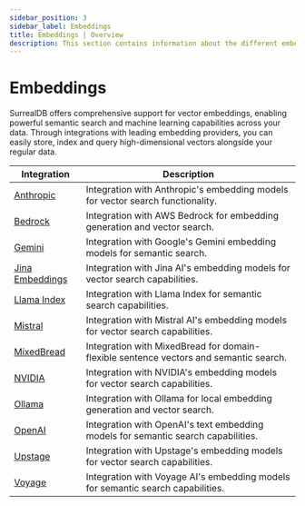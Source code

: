 ```yaml
---
sidebar_position: 3
sidebar_label: Embeddings
title: Embeddings | Overview
description: This section contains information about the different embeddings features of SurrealDB.
---
```



# Embeddings

SurrealDB offers comprehensive support for vector embeddings, enabling powerful semantic search and machine learning capabilities across your data. Through integrations with leading embedding providers, you can easily store, index and query high-dimensional vectors alongside your regular data.


<table>
    <thead>
        <tr>
            <th>Integration</th>
            <th>Description</th>
        </tr>
    </thead>
    <tbody>
        <tr>
            <td><a href="/docs/integrations/embeddings/anthropic">Anthropic</a></td>
            <td>Integration with Anthropic's embedding models for vector search functionality.</td>
        </tr>
        <tr>
            <td><a href="/docs/integrations/embeddings/bedrock">Bedrock</a></td>
            <td>Integration with AWS Bedrock for embedding generation and vector search.</td>
        </tr>
        <tr>
            <td><a href="/docs/integrations/embeddings/gemini">Gemini</a></td>
            <td>Integration with Google's Gemini embedding models for semantic search.</td>
        </tr>
        <tr>
            <td><a href="/docs/integrations/embeddings/jina-embeddings">Jina Embeddings</a></td>
            <td>Integration with Jina AI's embedding models for vector search capabilities.</td>
        </tr>
        <tr>
            <td><a href="/docs/integrations/embeddings/llama-index">Llama Index</a></td>
            <td>Integration with Llama Index for semantic search capabilities.</td>
        </tr>
        <tr>
            <td><a href="/docs/integrations/embeddings/mistral">Mistral</a></td>
            <td>Integration with Mistral AI's embedding models for vector search capabilities.</td>
        </tr>
        <tr>
            <td><a href="/docs/integrations/embeddings/mixedbread">MixedBread</a></td>
            <td>Integration with MixedBread for domain-flexible sentence vectors and semantic search.</td>
        </tr>
        <tr>
            <td><a href="/docs/integrations/embeddings/nvidia">NVIDIA</a></td>
            <td>Integration with NVIDIA's embedding models for vector search capabilities.</td>
        </tr>
        <tr>
            <td><a href="/docs/integrations/embeddings/ollama">Ollama</a></td>
            <td>Integration with Ollama for local embedding generation and vector search.</td>
        </tr>
        <tr>
            <td><a href="/docs/integrations/embeddings/openai">OpenAI</a></td>
            <td>Integration with OpenAI's text embedding models for semantic search capabilities.</td>
        </tr>
        <tr>
            <td><a href="/docs/integrations/embeddings/upstage">Upstage</a></td>
            <td>Integration with Upstage's embedding models for vector search capabilities.</td>
        </tr>
        <tr>
            <td><a href="/docs/integrations/embeddings/voyage">Voyage</a></td>
            <td>Integration with Voyage AI's embedding models for semantic search capabilities.</td>
        </tr>
    </tbody>
</table>